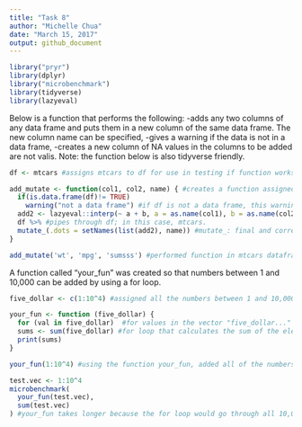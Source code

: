 ```yaml
---
title: "Task 8"
author: "Michelle Chua"
date: "March 15, 2017"
output: github_document 
---
```


```r
library("pryr")
library(dplyr)
library("microbenchmark")
library(tidyverse)
library(lazyeval)
```

Below is a function that performs the following:
-adds any two columns of any data frame and puts them in a new column of the same data frame. The new column name can be specified,
-gives a warning if the data is not in a data frame,
-creates a new column of NA values in the columns to be added are not valis.
Note: the function below is also tidyverse friendly.
```r
df <- mtcars #assigns mtcars to df for use in testing if function works

add_mutate <- function(col1, col2, name) { #creates a function assigned as add_mutate
  if(is.data.frame(df)!= TRUE)
    warning("not a data frame") #if df is not a data frame, this warning is received.
  add2 <- lazyeval::interp(~ a + b, a = as.name(col1), b = as.name(col2), na.rm=TRUE) #adds a and b; converts a to col1 and b to col2. if col1 and/or col2 are invalid, r returns NA values for the new column.
  df %>% #pipes through df; in this case, mtcars.
  mutate_(.dots = setNames(list(add2), name)) #mutate_: final and correct names are used by mutate; sets names in add2; can change the new column to any 'name' desired by user
}

add_mutate('wt', 'mpg', 'sumsss') #performed function in mtcars dataframe with the "wt" and "mpg" columns; new column name is "sumsss"
```

A function called "your_fun" was created so that numbers between 1 and 10,000 can be added by using a for loop.
```r
five_dollar <- c(1:10^4) #assigned all the numbers between 1 and 10,000 to five_dollar

your_fun <- function (five_dollar) {
  for (val in five_dollar)  #for values in the vector "five_dollar..."
  sums <- sum(five_dollar) #for loop that calculates the sum of the elements of a vector, particularly "five_dollar"
  print(sums)
}

your_fun(1:10^4) #using the function your_fun, added all of the numbers between 1 and 10,000

test.vec <- 1:10^4
microbenchmark(
  your_fun(test.vec),
  sum(test.vec)
) #your_fun takes longer because the for loop would go through all 10,000 rows.
```
